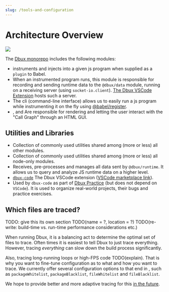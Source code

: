 ```yaml
---
slug: /tools-and-configuration
---
```


# Architecture Overview


<Img darkLight={false} src="architecture-v001.png" />

The [Dbux monorepo](https://github.com/Domiii/dbux) includes the following modules:

* <CodeLink path="dbux-babel-plugin" /> instruments and injects <CodeLink path="dbux-runtime" /> into a given js program when supplied as a `plugin` to Babel.
* <CodeLink path="@dbux/runtime" /> When an instrumented program runs, this module is responsible for recording and sending runtime data to the `@dbux/data` module, running on a receiving server (using `socket-io.client`). [The Dbux VSCode Extension](./tools-and-configuration/dbux-code) hosts such a server.
* <CodeLink path="@dbux/cli" /> The cli (command-line interface) allows us to easily run a js program while instrumenting it on the fly using [@babel/register](https://babeljs.io/docs/en/babel-register).
* <CodeLink path="@dbux/graph-common" />, <CodeLink path="@dbux/graph-client" /> and <CodeLink path="@dbux/graph-host" /> Are responsible for rendering and letting the user interact with the "Call Graph" through an HTML GUI.


## Utilities and Libraries

* <CodeLink path="@dbux/common" /> Collection of commonly used utilities shared among (more or less) all other modules.
* <CodeLink path="@dbux/common-node" /> Collection of commonly used utilities shared among (more or less) all node-only modules.
* <CodeLink path="@dbux/data" /> Receives, pre-processes and manages all data sent by `@dbux/runtime`. It allows us to query and analyze JS runtime data on a higher level.
* [`dbux-code`](./tools-and-configuration/dbux-code) The Dbux VSCode extension ([VSCode marketplace link](https://marketplace.visualstudio.com/items?itemName=Domi.dbux-code)).
* <CodeLink path="@dbux/projects" /> Used by `dbux-code` as part of [Dbux Practice](../dbux-practice) (but does not depend on `VSCode`). It is used to organize real-world projects, their bugs and practice exercises.


## Which files are traced?

TODO: give this its own section TODO(name = ?, location = ?)
TODO(re-write: build-time vs. run-time performance considerations etc.)


When running Dbux, it is a balancing act to determine the optimal set of files to trace. Often times it is easiest to tell Dbux to just trace everything. However, tracing *everything* can slow down the build process significantly. 

Also, tracing long-running loops or high-FPS code TODO(explain). That is why you want to fine-tune configuration as to what and how you want to trace. We currently offer several configuration options to that end in <CodeLink path="dbux-babel-plugin/src/external/moduleFilter.js" />, such as `packageWhitelist`, `packageBlacklist`, `fileWhitelist` and `fileBlacklist`.

We hope to provide better and more adaptive tracing for this [in the future](./advanced/future-work).
